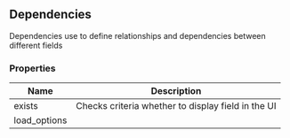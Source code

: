 ## Dependencies

Dependencies use to define relationships and dependencies between different fields

### Properties

| Name         | Description                                        |
| ------------ | -------------------------------------------------- |
| exists       | Checks criteria whether to display field in the UI |
| load_options |                                                    |
